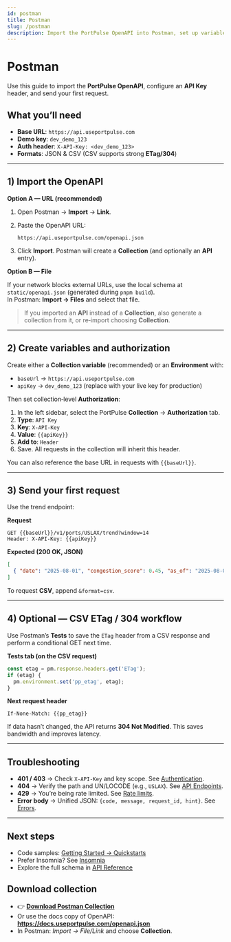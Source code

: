 ```yaml
---
id: postman
title: Postman
slug: /postman
description: Import the PortPulse OpenAPI into Postman, set up variables, and get your first 200 OK in minutes.
---
```


# Postman

Use this guide to import the **PortPulse OpenAPI**, configure an **API Key** header, and send your first request.

## What you’ll need

- **Base URL**: `https://api.useportpulse.com`  
- **Demo key**: `dev_demo_123`  
- **Auth header**: `X-API-Key: <dev_demo_123>`  
- **Formats**: JSON & CSV (CSV supports strong **ETag/304**)

---

## 1) Import the OpenAPI

**Option A — URL (recommended)**

1. Open Postman → **Import** → **Link**.  
2. Paste the OpenAPI URL:

   ```
   https://api.useportpulse.com/openapi.json
   ```

3. Click **Import**. Postman will create a **Collection** (and optionally an **API** entry).

**Option B — File**

If your network blocks external URLs, use the local schema at `static/openapi.json` (generated during `pnpm build`).  
In Postman: **Import → Files** and select that file.

> If you imported an **API** instead of a **Collection**, also generate a collection from it, or re‑import choosing **Collection**.

---

## 2) Create variables and authorization

Create either a **Collection variable** (recommended) or an **Environment** with:

- `baseUrl` → `https://api.useportpulse.com`  
- `apiKey` → `dev_demo_123` (replace with your live key for production)

Then set collection‑level **Authorization**:

1. In the left sidebar, select the PortPulse **Collection** → **Authorization** tab.  
2. **Type**: `API Key`  
3. **Key**: `X-API-Key`  
4. **Value**: ``{{apiKey}}``  
5. **Add to**: `Header`  
6. Save. All requests in the collection will inherit this header.

You can also reference the base URL in requests with ``{{baseUrl}}``.

---

## 3) Send your first request

Use the trend endpoint:

**Request**

```
GET {{baseUrl}}/v1/ports/USLAX/trend?window=14
Header: X-API-Key: {{apiKey}}
```

**Expected (200 OK, JSON)**

```json
[
  { "date": "2025-08-01", "congestion_score": 0.45, "as_of": "2025-08-01T12:00:00Z" }
]
```

To request **CSV**, append `&format=csv`.

---

## 4) Optional — CSV ETag / 304 workflow

Use Postman’s **Tests** to save the `ETag` header from a CSV response and perform a conditional GET next time.

**Tests tab (on the CSV request)**

```javascript
const etag = pm.response.headers.get('ETag');
if (etag) {
  pm.environment.set('pp_etag', etag);
}
```

**Next request header**

```
If-None-Match: {{pp_etag}}
```

If data hasn’t changed, the API returns **304 Not Modified**. This saves bandwidth and improves latency.

---

## Troubleshooting

- **401 / 403** → Check `X-API-Key` and key scope. See [Authentication](/docs/authentication).  
- **404** → Verify the path and UN/LOCODE (e.g., `USLAX`). See [API Endpoints](/docs/api-reference/endpoints).  
- **429** → You’re being rate limited. See [Rate limits](/docs/guides/rate-limits).  
- **Error body** → Unified JSON: `{code, message, request_id, hint}`. See [Errors](/docs/guides/errors).

---

## Next steps

- Code samples: [Getting Started → Quickstarts](/docs/quickstarts)  
- Prefer Insomnia? See [Insomnia](/docs/insomnia)  
- Explore the full schema in [API Reference](/docs/api-reference/endpoints)

## Download collection
- 👉 **[Download Postman Collection](/postman/portpulse.postman_collection.json)**
- Or use the docs copy of OpenAPI: **https://docs.useportpulse.com/openapi.json**
- In Postman: *Import → File/Link* and choose **Collection**.

